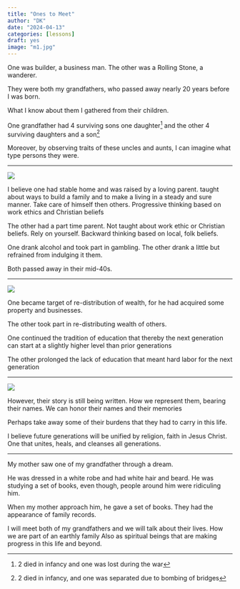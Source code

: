 ```yaml
---
title: "Ones to Meet"
author: "DK"
date: "2024-04-13"
categories: [lessons]
draft: yes
image: "m1.jpg"
---
```


One was builder, a business man.
The other was a Rolling Stone, a wanderer.

They were both my grandfathers, who passed away nearly 20 years before I was born.

What I know about them I gathered from their children.

One grandfather had 4 surviving sons one daughter^[2 died in infancy and one was lost during the war] and the other 4 surviving daughters and a son^[2 died in infancy, and one was separated due to bombing of bridges]

Moreover, by observing traits of these uncles and aunts, I can imagine what type persons they were.

---

![](m2.jpeg)

I believe one had stable home and was raised by a loving parent. taught about ways to build a family and to make a living in a steady and sure manner.
Take care of himself then others.
Progressive thinking based on work ethics and Christian beliefs

The other had a part time parent.
Not taught about work ethic or Christian beliefs.
Rely on yourself.
Backward thinking based on local, folk beliefs.

One drank alcohol and took part in gambling.
The other drank a little but refrained from indulging it them.

Both passed away in their mid-40s.

---

![](m1.jpg)

One became target of re-distribution of wealth, for he had acquired some property and businesses.

The other took part in re-distributing wealth of others.

One continued the tradition of education that thereby the next generation can start at a slightly higher level than prior generations

The other prolonged the lack of education that meant hard labor for the next generation

---

![](m3.jpg)

However, their story is still being written.
How we represent them, bearing their names.
We can honor their names and their memories

Perhaps take away some of their burdens that they had to carry in this life.

I believe future generations will be unified by religion, faith in Jesus Christ.
One that unites, heals, and cleanses all generations.

---

My mother saw one of my grandfather through a dream.

He was dressed in a white robe and had white hair and beard.
He was studying a set of books, even though, people around him were ridiculing him.

When my mother approach him, he gave a set of books.
They had the appearance of family records.

I will meet both of my grandfathers and we will talk about their lives.
How we are part of an earthly family
Also as spiritual beings that are making progress in this life and beyond.
